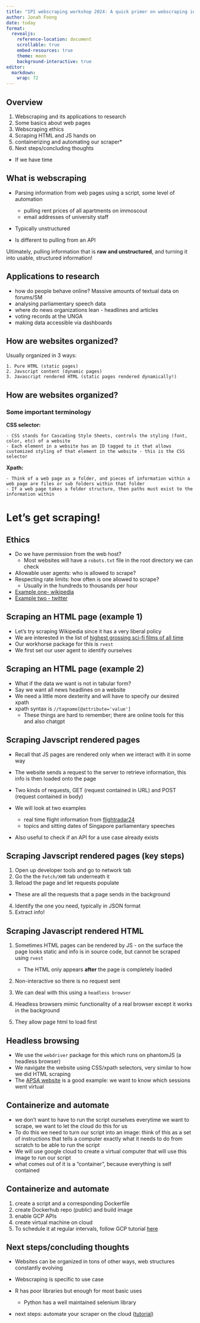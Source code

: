 ---
title: "IPI webscraping workshop 2024: A quick primer on webscraping in R"
author: Jonah Foong
date: today
format: 
  revealjs:
    reference-location: document
    scrollable: true
    embed-resources: true
    theme: moon
    background-interactive: true
editor: 
  markdown: 
    wrap: 72
---

## Overview

1. Webscraping and its applications to research
2. Some basics about web pages
3. Webscraping ethics
4. Scraping HTML and JS hands on
5. containerizing and automating our scraper*
6. Next steps/concluding thoughts

* If we have time

## What is webscraping

- Parsing information from web pages using a script, some level of automation

    - pulling rent prices of all apartments on immoscout
    - email addresses of university staff
- Typically unstructured
- Is different to pulling from an API

Ultimately, pulling information that is **raw and unstructured**, and turning it into usable, structured information!

## Applications to research 

- how do people behave online? Massive amounts of textual data on forums/SM
- analysing parliamentary speech data
- where do news organizations lean - headlines and articles
- voting records at the UNGA
- making data accessible via dashboards

## How are websites organized?

Usually organized in 3 ways:

    1. Pure HTML (static pages)
    2. Javscript content (dynamic pages)
    3. Javascript rendered HTML (static pages rendered dynamically!)

## How are websites organized?

### Some important terminology

**CSS selector:**

    - CSS stands for Cascading Style Sheets, controls the styling (font, color, etc) of a website
    - Each element in a website has an ID tagged to it that allows customized styling of that element in the website - this is the CSS selector
    
**Xpath:**

    - Think of a web page as a folder, and pieces of information within a web page are files or sub folders within that folder
    - If a web page takes a folder structure, then paths must exist to the information within

<!-- ::: {.panel-tabset} -->

<!-- ### HTML -->

<!-- - Information you want can be found in source code -->


<!-- ### Javscript -->

<!-- - Information you want cannot be found in source code -->


<!-- ::: -->

# Let's get scraping!

## Ethics

- Do we have permission from the web host? 
  - Most websites will have a `robots.txt` file in the root directory we can check
- Allowable user agents: who is allowed to scrape?
- Respecting rate limits: how often is one allowed to scrape?
  - Usually in the hundreds to thousands per hour

- [Example one- wikipedia](https://en.wikipedia.org/robots.txt){target="_blank"}
- [Example two - twitter](https://twitter.com/robots.txt){target="_blank"}

## Scraping an HTML page (example 1)

- Let's try scraping Wikipedia since it has a very liberal policy
- We are interested in the list of [highest grossing sci-fi films of all time](https://en.wikipedia.org/wiki/List_of_highest-grossing_science_fiction_films)
- Our workhorse package for this is `rvest`
- We first set our user agent to identify ourselves

## Scraping an HTML page (example 2)

- What if the data we want is not in tabular form?
- Say we want all news headlines on a website
- We need a little more dexterity and will have to specify our desired xpath
- xpath syntax is `//tagname[@attribute='value']`
  - These things are hard to remember; there are online tools for this and also chatgpt

## Scraping Javscript rendered pages {.smaller}

- Recall that JS pages are rendered only when we interact with it in some way
- The website sends a request to the server to retrieve information, this info is then loaded onto the page
- Two kinds of requests, GET (request contained in URL) and POST (request contained in body)
- We will look at two examples

    - real time flight information from [flightradar24](https://www.flightradar24.com/)
    - topics and sitting dates of Singapore parliamentary speeches
- Also useful to check if an API for a use case already exists

## Scraping Javscript rendered pages (key steps)

1. Open up developer tools and go to network tab
2. Go the the `Fetch/XHR` tab underneath it
3. Reload the page and let requests populate
  - These are all the requests that a page sends in the background
4. Identify the one you need, typically in JSON format
5. Extract info!

## Scraping Javascript rendered HTML {.smaller}

1. Sometimes HTML pages can be rendered by JS - on the surface the page looks static and info is in source code, but cannot be scraped using `rvest`

    - The HTML only appears **after** the page is completely loaded
2. Non-interactive so there is no request sent
3. We can deal with this using a `headless browser`
4. Headless browsers mimic functionality of a real browser except it works in the background
5. They allow page html to load first

## Headless browsing

- We use the `webdriver` package for this which runs on phantomJS (a headless browser)
- We navigate the website using CSS/xpath selectors, very similar to how we did HTML scraping
- The [APSA website](https://convention2.allacademic.com/one/apsa/apsa23/index.php) is a good example: we want to know which sessions went virtual

## Containerize and automate {.smaller}

- we don't want to have to run the script ourselves everytime we want to scrape, we want to let the cloud do this for us
- To do this we need to turn our script into an image: think of this as a set of instructions that tells a computer exactly what it needs to do from scratch to be able to run the script
- We will use google cloud to create a virtual computer that will use this image to run our script
- what comes out of it is a "container", because everything is self contained

## Containerize and automate

1. create a script and a corresponding Dockerfile
2. create Dockerhub repo (public) and build image
3. enable GCP APIs
4. create virtual machine on cloud
5. To schedule it at regular intervals, follow GCP tutorial [here](https://cloud.google.com/scheduler/docs/start-and-stop-compute-engine-instances-on-a-schedule#console_2)

## Next steps/concluding thoughts

- Websites can be organized in tons of other ways, web structures constantly evolving
- Webscraping is specific to use case
- R has poor libraries but enough for most basic uses
  
    - Python has a well maintained selenium library
- next steps: automate your scraper on the cloud ([tutorial](https://jonfoong.github.io/writings/rscrapergcp/))








